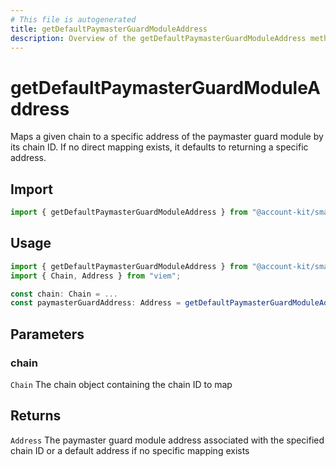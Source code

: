```yaml
---
# This file is autogenerated
title: getDefaultPaymasterGuardModuleAddress
description: Overview of the getDefaultPaymasterGuardModuleAddress method
---
```


# getDefaultPaymasterGuardModuleAddress

Maps a given chain to a specific address of the paymaster guard module by its chain ID. If no direct mapping exists, it defaults to returning a specific address.

## Import

```ts
import { getDefaultPaymasterGuardModuleAddress } from "@account-kit/smart-contracts";
```

## Usage

```ts
import { getDefaultPaymasterGuardModuleAddress } from "@account-kit/smart-contracts";
import { Chain, Address } from "viem";

const chain: Chain = ...
const paymasterGuardAddress: Address = getDefaultPaymasterGuardModuleAddress(chain);
```

## Parameters

### chain

`Chain`
The chain object containing the chain ID to map

## Returns

`Address`
The paymaster guard module address associated with the specified chain ID or a default address if no specific mapping exists
